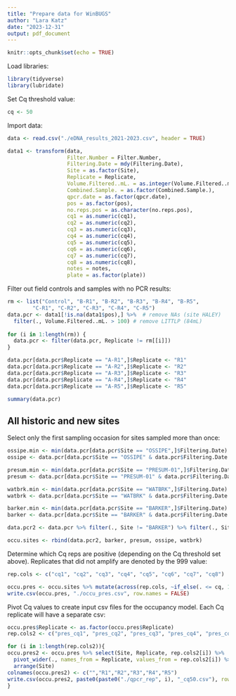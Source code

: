 ```yaml
---
title: "Prepare data for WinBUGS"
author: "Lara Katz"
date: "2023-12-31"
output: pdf_document
---
```


```r
knitr::opts_chunk$set(echo = TRUE)
```

Load libraries:
```r
library(tidyverse)
library(lubridate)
```

Set Cq threshold value:
```r
cq <- 50
```

Import data:
```r
data <- read.csv("./eDNA_results_2021-2023.csv", header = TRUE)

data1 <- transform(data,
                   Filter.Number = Filter.Number,
                   Filtering.Date = mdy(Filtering.Date),
                   Site = as.factor(Site),
                   Replicate = Replicate,
                   Volume.Filtered..mL. = as.integer(Volume.Filtered..mL.),
                   Combined.Sample. = as.factor(Combined.Sample.),
                   qpcr.date = as.factor(qpcr.date),
                   pos = as.factor(pos),
                   no.reps.pos = as.character(no.reps.pos),
                   cq1 = as.numeric(cq1),
                   cq2 = as.numeric(cq2),
                   cq3 = as.numeric(cq3),
                   cq4 = as.numeric(cq4),
                   cq5 = as.numeric(cq5),
                   cq6 = as.numeric(cq6),
                   cq7 = as.numeric(cq7),
                   cq8 = as.numeric(cq8),
                   notes = notes,
                   plate = as.factor(plate))
```

Filter out field controls and samples with no PCR results:
```r
rm <- list("Control", "B-R1", "B-R2", "B-R3", "B-R4", "B-R5",
        "C-R1", "C-R2", "C-R3", "C-R4", "C-R5")
data.pcr <- data1[!is.na(data1$pos),] %>%  # remove NAs (site HALEY)
  filter(., Volume.Filtered..mL. > 100) # remove LITTLP (84mL)
  
for (i in 1:length(rm)) {
  data.pcr <- filter(data.pcr, Replicate != rm[[i]])
}

data.pcr[data.pcr$Replicate == "A-R1",]$Replicate <- "R1"
data.pcr[data.pcr$Replicate == "A-R2",]$Replicate <- "R2"
data.pcr[data.pcr$Replicate == "A-R3",]$Replicate <- "R3"
data.pcr[data.pcr$Replicate == "A-R4",]$Replicate <- "R4"
data.pcr[data.pcr$Replicate == "A-R5",]$Replicate <- "R5"

summary(data.pcr)
```

## All historic and new sites

Select only the first sampling occasion for sites sampled more than once:
```r
ossipe.min <- min(data.pcr[data.pcr$Site == "OSSIPE",]$Filtering.Date) # seasonal site
ossipe <- data.pcr[data.pcr$Site == "OSSIPE" & data.pcr$Filtering.Date == ossipe.min,]

presum.min <- min(data.pcr[data.pcr$Site == "PRESUM-01",]$Filtering.Date) # seasonal site
presum <- data.pcr[data.pcr$Site == "PRESUM-01" & data.pcr$Filtering.Date == presum.min,]

watbrk.min <- min(data.pcr[data.pcr$Site == "WATBRK",]$Filtering.Date) # seasonal site
watbrk <- data.pcr[data.pcr$Site == "WATBRK" & data.pcr$Filtering.Date == watbrk.min,]

barker.min <- min(data.pcr[data.pcr$Site == "BARKER",]$Filtering.Date) # filter pore size site
barker <- data.pcr[data.pcr$Site == "BARKER" & data.pcr$Filtering.Date == barker.min,]

data.pcr2 <- data.pcr %>% filter(., Site != "BARKER") %>% filter(., Site != "PRESUM-01") %>% filter(., Site != "OSSIPE") %>% filter(., Site != "WATBRK")

occu.sites <- rbind(data.pcr2, barker, presum, ossipe, watbrk)
```

Determine which Cq reps are positive (depending on the Cq threshold set above). Replicates that did not amplify are denoted by the 999 value:
```r
rep.cols <- c("cq1", "cq2", "cq3", "cq4", "cq5", "cq6", "cq7", "cq8")

occu.pres <- occu.sites %>% mutate(across(rep.cols, ~if_else(. <= cq, 1, 0), .names = "pres_{.col}"))
write.csv(occu.pres, "./occu_pres.csv", row.names = FALSE)
```

Pivot Cq values to create input csv files for the occupancy model. Each Cq replicate will have a separate csv:
```r
occu.pres$Replicate <- as.factor(occu.pres$Replicate)
rep.cols2 <- c("pres_cq1", "pres_cq2", "pres_cq3", "pres_cq4", "pres_cq5", "pres_cq6", "pres_cq7", "pres_cq8")

for (i in 1:length(rep.cols2)){
occu.pres2 <- occu.pres %>% select(Site, Replicate, rep.cols2[i]) %>% 
  pivot_wider(., names_from = Replicate, values_from = rep.cols2[i]) %>% 
  arrange(Site)
colnames(occu.pres2) <- c("","R1","R2","R3","R4","R5")
write.csv(occu.pres2, paste0(paste0("./qpcr_rep", i), "_cq50.csv"), row.names = FALSE) # change ouput file name depending on which threshold is used
}
```